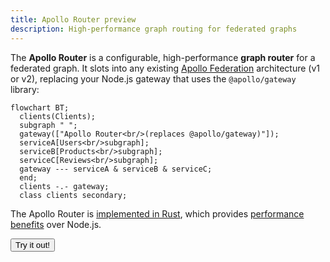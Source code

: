 ```yaml
---
title: Apollo Router preview
description: High-performance graph routing for federated graphs
---
```



The **Apollo Router** is a configurable, high-performance **graph router** for a federated graph. It slots into any existing [Apollo Federation](https://www.apollographql.com/docs/federation/) architecture (v1 or v2), replacing your Node.js gateway that uses the `@apollo/gateway` library:

```mermaid
flowchart BT;
  clients(Clients);
  subgraph " ";
  gateway(["Apollo Router<br/>(replaces @apollo/gateway)"]);
  serviceA[Users<br/>subgraph];
  serviceB[Products<br/>subgraph];
  serviceC[Reviews<br/>subgraph];
  gateway --- serviceA & serviceB & serviceC;
  end;
  clients -.- gateway;
  class clients secondary;
```

 The Apollo Router is [implemented in Rust](https://github.com/apollographql/router), which provides [performance benefits](https://www.apollographql.com/blog/announcement/backend/apollo-router-our-graphql-federation-runtime-in-rust/) over Node.js.

<p>
  <Button
    color="indigo"
    to="/quickstart/"
    as={Link}
  >
    Try it out!
  </Button>
</p>
